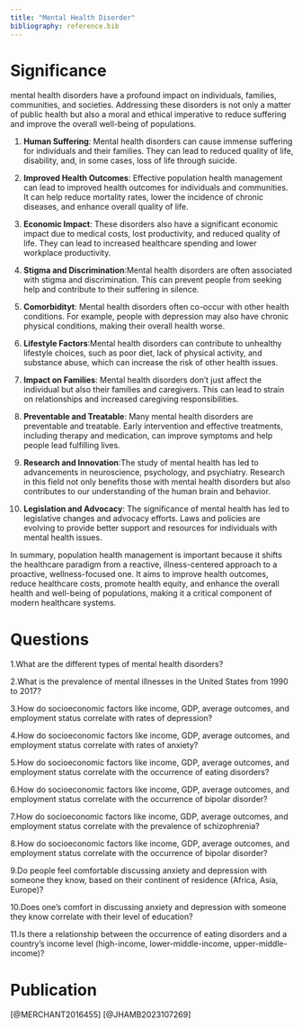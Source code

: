 ```yaml
---
title: "Mental Health Disorder"
bibliography: reference.bib
---
```


# Significance

mental health disorders have a profound impact on individuals, families, communities, and societies. Addressing these disorders is not only a matter of public health but also a moral and ethical imperative to reduce suffering and improve the overall well-being of populations.

1.  **Human Suffering**: Mental health disorders can cause immense suffering for individuals and their families. They can lead to reduced quality of life, disability, and, in some cases, loss of life through suicide.

2.  **Improved Health Outcomes**: Effective population health management can lead to improved health outcomes for individuals and communities. It can help reduce mortality rates, lower the incidence of chronic diseases, and enhance overall quality of life.

3.  **Economic Impact**: These disorders also have a significant economic impact due to medical costs, lost productivity, and reduced quality of life. They can lead to increased healthcare spending and lower workplace productivity.

4.  **Stigma and Discrimination**:Mental health disorders are often associated with stigma and discrimination. This can prevent people from seeking help and contribute to their suffering in silence.

5.  **Comorbidityt**: Mental health disorders often co-occur with other health conditions. For example, people with depression may also have chronic physical conditions, making their overall health worse.

6.  **Lifestyle Factors**:Mental health disorders can contribute to unhealthy lifestyle choices, such as poor diet, lack of physical activity, and substance abuse, which can increase the risk of other health issues.

7.  **Impact on Families**: Mental health disorders don't just affect the individual but also their families and caregivers. This can lead to strain on relationships and increased caregiving responsibilities.

8.  **Preventable and Treatable**: Many mental health disorders are preventable and treatable. Early intervention and effective treatments, including therapy and medication, can improve symptoms and help people lead fulfilling lives.

9.  **Research and Innovation**:The study of mental health has led to advancements in neuroscience, psychology, and psychiatry. Research in this field not only benefits those with mental health disorders but also contributes to our understanding of the human brain and behavior.

10. **Legislation and Advocacy**: The significance of mental health has led to legislative changes and advocacy efforts. Laws and policies are evolving to provide better support and resources for individuals with mental health issues.

In summary, population health management is important because it shifts the healthcare paradigm from a reactive, illness-centered approach to a proactive, wellness-focused one. It aims to improve health outcomes, reduce healthcare costs, promote health equity, and enhance the overall health and well-being of populations, making it a critical component of modern healthcare systems.

# Questions

1.What are the different types of mental health disorders?

2.What is the prevalence of mental illnesses in the United States from 1990 to 2017?

3.How do socioeconomic factors like income, GDP, average outcomes, and employment status correlate with rates of depression?

4.How do socioeconomic factors like income, GDP, average outcomes, and employment status correlate with rates of anxiety?

5.How do socioeconomic factors like income, GDP, average outcomes, and employment status correlate with the occurrence of eating disorders?

6.How do socioeconomic factors like income, GDP, average outcomes, and employment status correlate with the occurrence of bipolar disorder?

7.How do socioeconomic factors like income, GDP, average outcomes, and employment status correlate with the prevalence of schizophrenia?

8.How do socioeconomic factors like income, GDP, average outcomes, and employment status correlate with the occurrence of bipolar disorder?

9.Do people feel comfortable discussing anxiety and depression with someone they know, based on their continent of residence (Africa, Asia, Europe)?

10.Does one's comfort in discussing anxiety and depression with someone they know correlate with their level of education?

11.Is there a relationship between the occurrence of eating disorders and a country's income level (high-income, lower-middle-income, upper-middle-income)?

# Publication

[@MERCHANT2016455] [@JHAMB2023107269]